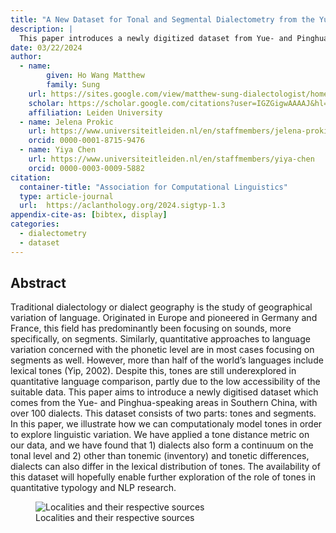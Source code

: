 ```yaml
---
title: "A New Dataset for Tonal and Segmental Dialectometry from the Yue- and Pinghua-Speaking Area"
description: | 
  This paper introduces a newly digitized dataset from Yue- and Pinghua-speaking areas in Southern China, modeling tonal variation across over 100 dialects to explore linguistic differences, highlighting the underexplored role of tones in quantitative language comparison.
date: 03/22/2024
author:
  - name: 
        given: Ho Wang Matthew
        family: Sung
    url: https://sites.google.com/view/matthew-sung-dialectologist/home
    scholar: https://scholar.google.com/citations?user=IGZGigwAAAAJ&hl=en
    affiliation: Leiden University
  - name: Jelena Prokic
    url: https://www.universiteitleiden.nl/en/staffmembers/jelena-prokic
    orcid: 0000-0001-8715-9476
  - name: Yiya Chen
    url: https://www.universiteitleiden.nl/en/staffmembers/yiya-chen
    orcid: 0000-0003-0009-5882
citation:
  container-title: "Association for Computational Linguistics"
  type: article-journal
  url:  https://aclanthology.org/2024.sigtyp-1.3
appendix-cite-as: [bibtex, display]
categories:
  - dialectometry
  - dataset
---
```


## Abstract

Traditional dialectology or dialect geography is the study of geographical variation of language. Originated in Europe and pioneered in Germany and France, this field has predominantly been focusing on sounds, more specifically, on segments. Similarly, quantitative approaches to language variation concerned with the phonetic level are in most cases focusing on segments as well. However, more than half of the world’s languages include lexical tones (Yip, 2002). Despite this, tones are still underexplored in quantitative language comparison, partly due to the low accessibility of the suitable data. This paper aims to introduce a newly digitised dataset which comes from the Yue- and Pinghua-speaking areas in Southern China, with over 100 dialects. This dataset consists of two parts: tones and segments. In this paper, we illustrate how we can computationaly model tones in order to explore linguistic variation. We have applied a tone distance metric on our data, and we have found that 1) dialects also form a continuum on the tonal level and 2) other than tonemic (inventory) and tonetic differences, dialects can also differ in the lexical distribution of tones. The availability of this dataset will hopefully enable further exploration of the role of tones in quantitative typology and NLP research.

![Localities and their respective sources](../../img/cover2.png)
